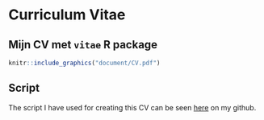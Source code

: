 # Curriculum Vitae

## Mijn CV met `vitae` R package

```r
knitr::include_graphics("document/CV.pdf")
```

## Script
The script I have used for creating this CV can be seen [here](https://github.com/Fatimadanawar/Workflow-Portfolio/blob/main/document/CV.Rmd) on my github.


